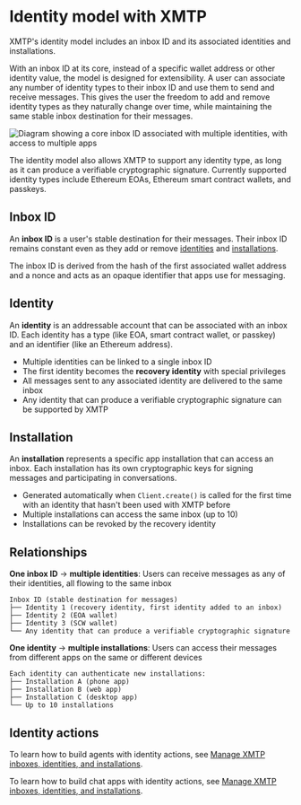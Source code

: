 # Identity model with XMTP

XMTP's identity model includes an inbox ID and its associated identities and installations.

With an inbox ID at its core, instead of a specific wallet address or other identity value, the model is designed for extensibility. A user can associate any number of identity types to their inbox ID and use them to send and receive messages. This gives the user the freedom to add and remove identity types as they naturally change over time, while maintaining the same stable inbox destination for their messages.

![Diagram showing a core inbox ID associated with multiple identities, with access to multiple apps](https://raw.githubusercontent.com/xmtp/docs-xmtp-org/refs/heads/main/docs/pages/img/multi-id.png)

The identity model also allows XMTP to support any identity type, as long as it can produce a verifiable cryptographic signature. Currently supported identity types include Ethereum EOAs, Ethereum smart contract wallets, and passkeys.

## Inbox ID

An **inbox ID** is a user's stable destination for their messages. Their inbox ID remains constant even as they add or remove [identities](./#identity) and [installations](./#installations).

The inbox ID is derived from the hash of the first associated wallet address and a nonce and acts as an opaque identifier that apps use for messaging.

## Identity

An **identity** is an addressable account that can be associated with an inbox ID. Each identity has a type (like EOA, smart contract wallet, or passkey) and an identifier (like an Ethereum address).

- Multiple identities can be linked to a single inbox ID
- The first identity becomes the **recovery identity** with special privileges
- All messages sent to any associated identity are delivered to the same inbox
- Any identity that can produce a verifiable cryptographic signature can be supported by XMTP

## Installation

An **installation** represents a specific app installation that can access an inbox. Each installation has its own cryptographic keys for signing messages and participating in conversations.

- Generated automatically when `Client.create()` is called for the first time with an identity that hasn't been used with XMTP before
- Multiple installations can access the same inbox (up to 10)
- Installations can be revoked by the recovery identity

## Relationships

**One inbox ID** → **multiple identities**: Users can receive messages as any of their identities, all flowing to the same inbox

```text
Inbox ID (stable destination for messages)
├── Identity 1 (recovery identity, first identity added to an inbox)
├── Identity 2 (EOA wallet)
├── Identity 3 (SCW wallet)
└── Any identity that can produce a verifiable cryptographic signature
```

**One identity** → **multiple installations**: Users can access their messages from different apps on the same or different devices

```text
Each identity can authenticate new installations:
├── Installation A (phone app)
├── Installation B (web app)
├── Installation C (desktop app)
└── Up to 10 installations
```

## Identity actions

To learn how to build agents with identity actions, see [Manage XMTP inboxes, identities, and installations](/agents/core-messaging/agent-installations).

To learn how to build chat apps with identity actions, see [Manage XMTP inboxes, identities, and installations](/chat-apps/core-messaging/manage-inboxes).
